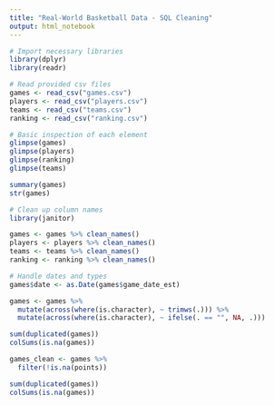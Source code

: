 ```yaml
---
title: "Real-World Basketball Data - SQL Cleaning"
output: html_notebook
---
```


```r
# Import necessary libraries
library(dplyr)
library(readr)

# Read provided csv files
games <- read_csv("games.csv")
players <- read_csv("players.csv")
teams <- read_csv("teams.csv")
ranking <- read_csv("ranking.csv")
```
```r
# Basic inspection of each element
glimpse(games)
glimpse(players)
glimpse(ranking)
glimpse(teams)

summary(games)
str(games)
```

```r
# Clean up column names
library(janitor)

games <- games %>% clean_names()
players <- players %>% clean_names()
teams <- teams %>% clean_names()
ranking <- ranking %>% clean_names()
```

```r
# Handle dates and types
games$date <- as.Date(games$game_date_est)

games <- games %>%
  mutate(across(where(is.character), ~ trimws(.))) %>%
  mutate(across(where(is.character), ~ ifelse(. == "", NA, .)))
```

```r
sum(duplicated(games))
colSums(is.na(games))

games_clean <- games %>%
  filter(!is.na(points))

sum(duplicated(games))
colSums(is.na(games))
```

